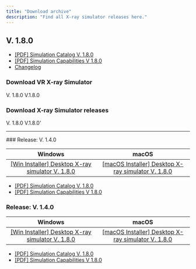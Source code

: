 ```yaml
---
title: "Download archive"
description: "Find all X-ray simulator releases here."
---
```


## V. 1.8.0 

- [[PDF] Simulation Catalog V. 1.8.0](hello)
- [[PDF] Simulation Capabilities V 1.8.0](test)
- [Changelog](https://xraysim.mintlify.app/changelog#v-1-8-0)

### Download VR X-ray Simulator 

<CardGroup cols={2}>
  <Card title="Windows Installer - VR X-ray Simulator" icon="download" cta="Download now">
    V. 1.8.0
  </Card>
  <Card title="macOS Installer - VR X-ray Simulator" icon="download" cta="Donwload now">
    V.1.8.0
  </Card>
</CardGroup>

### Download X-ray Simulator releases

<CardGroup cols={2}>
  <Card title="Windows Installer - VR X-ray Simulator" icon="download" cta="Download now">
    V. 1.8.0
  </Card>
  <Card title="macOS Installer - VR X-ray Simulator" icon="download" cta="Donwload now">
    V.1.8.0'
  </Card>
</CardGroup>


---

<Accordion title="Older software releases" description="List of older software versions" icon="box-archive">
  ### Release: V. 1.4.0

  | **Windows**                                              | **macOS**                                                  |
  | :------------------------------------------------------: | :--------------------------------------------------------: |
  | [[Win Installer] Desktop X-ray simulator V. 1.8.0](link) | [[macOS Installer] Desktop X-ray simulator V. 1.8.0](link) |

  - [[PDF] Simulation Catalog V. 1.8.0](hello)
  - [[PDF] Simulation Capabilities V 1.8.0](test)

  ### Release: V. 1.4.0

  | **Windows**                                              | **macOS**                                                  |
  | :------------------------------------------------------: | :--------------------------------------------------------: |
  | [[Win Installer] Desktop X-ray simulator V. 1.8.0](link) | [[macOS Installer] Desktop X-ray simulator V. 1.8.0](link) |

  - [[PDF] Simulation Catalog V. 1.8.0](hello)
  - [[PDF] Simulation Capabilities V 1.8.0](test)
</Accordion>